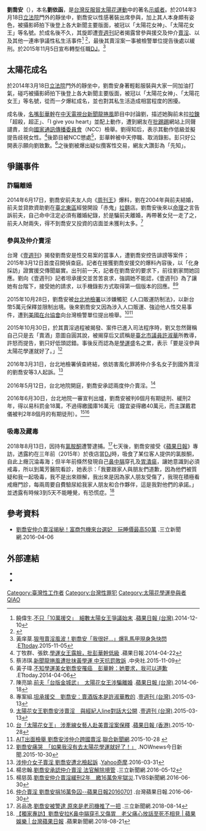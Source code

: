 {{Infobox Person
| name = 劉喬安
| 本名 = 劉依函
| caption = 
| image = 
| sex = 女
| birth_date = {{birth date and age|1985|4|4|}}
| birth_place = {{ROC}}
| nationality = {{ROC}}
| language = [[國語|國語]]
| religion = 未知
| criminal_charge     = 參與及仲介[[賣淫|賣淫]]<br>藏有[[氯胺酮|氯胺酮]]
| criminal_penalty    = 台北地院一審宣判出爐，被判6個月有期徒刑、緩刑2年，得以易科罰金18萬，不過得繳國庫16萬元
| criminal_status     = 
| occupation = [[DJ|DJ]]
| title = 太陽花女神、太陽花女王
| years_active  = 2015年－至今
| spouse = 離婚
| children = 一女
| footnotes = 
| known_for = [[反服貿|反服貿]][[太陽花運動|太陽花運動]]
}}

'''劉喬安'''（{{bd|1985年|4月4日|||}}），本名'''劉依函'''，是[[台灣|台灣]][[反服貿|反服貿]][[太陽花運動|太陽花運動]]中的著名[[示威者|示威者]]。於2014年3月18日[[立法院|立法院]]門外的靜坐中，劉喬安以性感著裝出席參與，加上其人本身頗有姿色，被攝影師拍下後登上各大新聞主要版面，被冠以「太陽花女神」、「太陽花女王」等名號。於成名後不久，其旋即遭[[壹週刊|壹週刊]]記者揭露曾參與援交及仲介[[賣淫|賣淫]]、以及其他一連串爭議性私生活事件<ref>饒偉生.[http://www.appledaily.com.tw/realtimenews/article/new/20141210/521620/ 不只「10萬援交」　細數太陽女王爭議始末] {{Wayback|url=http://www.appledaily.com.tw/realtimenews/article/new/20141210/521620/ |date=20161206091653 }}.[[蘋果日報_(台灣)|蘋果日報 (台灣)]].2014-12-10</ref>
<ref>{{Cite web |url=https://www.youtube.com/watch?v=yBG62sN46Ic |title=「我非常緊」要價一次10萬！已更新更精彩玩完整版! |access-date=2018-12-05 |archive-date=2019-06-12 |archive-url=https://web.archive.org/web/20190612231306/https://www.youtube.com/watch?v=yBG62sN46Ic |dead-url=no }}</ref>，最後其賣淫案一事被檢警單位提告後處以緩刑。於2015年11月5日宣布轉型任職[[DJ|DJ]]。<ref>黃庠棻.[http://star.ettoday.net/news/591881 狠甩賣淫風波！劉喬安「我很好…」爆乳馬甲現身急快閃] {{Wayback|url=http://star.ettoday.net/news/591881 |date=20190503120523 }}.[[ETtoday|ETtoday]].2015-11-05</ref>

==太陽花成名==
於2014年3月18日[[立法院|立法院]]門外的靜坐中，劉喬安身著輕鬆服裝與大家一同加油打氣，碰巧被攝影師拍下後登上各大新聞主要版面，被冠以「太陽花女神」、「太陽花女王」等名號，從而一夕爆紅成名，並也對其私生活造成相當程度的困擾。

成名後，[[名嘴|名嘴]][[彭華幹|彭華幹]]在[[中天電視台|中天電視台]][[新聞龍捲風|新聞龍捲風]]節目中討論劉，描述她胸前未拉[[拉鍊|拉鍊]]「超殺，超正」、「I give you heart」並配上動作，遭到網友在[[批踢踢|批踢踢]]網站上同聲譴責，並向[[國家通訊傳播委員會|國家通訊傳播委員會]]（NCC）檢舉。劉得知后，表示其動作低級並擬提告歧視女性。<ref>丁牧群、張欽.[http://www.appledaily.com.tw/appledaily/article/headline/20140422/35781858/ 學運女王露臉，批彭華幹低級] {{Wayback|url=http://www.appledaily.com.tw/appledaily/article/headline/20140422/35781858/ |date=20160304133931 }}.蘋果日報.2014-04-22</ref>後節目被NCC懲處<ref>蔡沛琪.[http://www.cna.com.tw/news/asoc/201511090215-1.aspx 新聞龍捲風遭批抹黃學運 中天抗罰敗訴] {{Wayback|url=http://www.cna.com.tw/news/asoc/201511090215-1.aspx |date=20180801094357 }}.中央社.2015-11-09</ref>，彭華幹被中天停職、取消錄影。彭只好公開表示願向劉致歉。<ref>黃子瑋.[http://star.ettoday.net/news/343297 不知學運美女劉喬安罹癌　彭華幹：她要求，我可以道歉] {{Wayback|url=http://star.ettoday.net/news/343297 |date=20190503000656 }}.ETtoday.2014-04-06</ref>之後劉被爆出疑似攬客性交易，網友大讚彭為「先知」。

==爭議事件==
===詐騙離婚===
2014年6月17日，劉喬安前夫友人向《[[周刊王|周刊王]]》爆料，劉在2004年與前夫結婚，前夫並貸款資助劉在[[臺北東區|臺北東區]]經營開設「赤鬼」[[拉麵|拉麵]]店。劉喬安後來以[[命理|命理]]之言告訴前夫，自己命中注定必須有離婚紀錄，於是騙前夫離婚，再帶著女兒一走了之，前夫人財兩失，得不到喬安又投資的店面並未獲利太多。<ref>陳亮諭.[http://www.appledaily.com.tw/realtimenews/article/new/20140618/418348/ 前夫「台版金城武」　太陽花女王涉騙離婚] {{Wayback|url=http://www.appledaily.com.tw/realtimenews/article/new/20140618/418348/ |date=20170922094019 }}.[[蘋果日報_(台灣)|蘋果日報 (台灣)]].2014-06-18</ref>

===參與及仲介賣淫===
台灣《[[壹週刊_(台灣)|壹週刊]]》揭發劉喬安是性交易案的當事人，遭劉喬安控告誹謗等案件；2015年3月12日首度召開偵查庭。記者在接獲劉喬安援交的爆料內容後，以「化身採訪」證實援交傳聞屬實。出刊前一天，記者在劉喬安的要求下，前往劉家問她回應。劉向《壹週刊》記者坦承援交並苦苦哀求，強調她不能認，《壹週刊》為了讓她有台階下，接受她的請求，以手機錄影方式取得第一個版本的回應。<ref>專案組.[http://www.nextmag.com.tw/breaking-news/news/20150312/16283969 坦承援交　劉喬安：賣酒版本是許淑華教的] {{Wayback|url=http://www.nextmag.com.tw/breaking-news/news/20150312/16283969 |date=20160814111613 }}.[[壹週刊_(台灣)|壹週刊 (台灣)]].2015-03-13</ref><ref>[http://www.nextmag.com.tw/breaking-news/news/20150312/16277572 太陽花女王劉喬安涉賣淫　與經紀人line對話大公開] {{Wayback|url=http://www.nextmag.com.tw/breaking-news/news/20150312/16277572 |date=20160811164002 }}.[[壹週刊_(台灣)|壹週刊 (台灣)]].2015-03-13</ref>

2015年10月28日，劉喬安被[[台北地檢署|台北地檢署]]以涉嫌觸犯《人口販運防制法》，以新台幣5萬元保釋並限制出境。後來劉喬安又因為涉入人口販運、強迫他人性交易事件，遭到[[美國在台協會|美國在台協會]]向台灣檢警單位提出檢舉。<ref>[http://hk.apple.nextmedia.com/realtime/china/20151028/54362102 台「太陽花女王」 涉牽線女藝人赴美賣淫案保釋] {{Wayback|url=http://hk.apple.nextmedia.com/realtime/china/20151028/54362102 |date=20160304195235 }}.[[蘋果日報_(香港)|蘋果日報 (香港)]].2015-10-28</ref><ref>[http://udn.com/news/story/7318/1277680-AIT%E5%87%BA%E9%9D%A2%E6%AA%A2%E8%88%89-%E5%8A%89%E5%96%AC%E5%AE%89%E6%B6%89%E4%BB%B2%E4%BB%8B%E8%B7%A8%E5%9C%8B%E8%B3%A3%E6%B7%AB AIT出面檢舉 劉喬安涉仲介跨國賣淫].[[聯合新聞網|聯合新聞網]].2015-10-28 {{Wayback|url=http://udn.com/news/story/7318/1277680-AIT%E5%87%BA%E9%9D%A2%E6%AA%A2%E8%88%89-%E5%8A%89%E5%96%AC%E5%AE%89%E6%B6%89%E4%BB%B2%E4%BB%8B%E8%B7%A8%E5%9C%8B%E8%B3%A3%E6%B7%AB |date=20151029144022 }}</ref>

2015年10月30日，於其賣淫過程被揭發、案件已進入司法程序時，劉又忽然聲稱自己只是去「賣酒」意圖自圓其說，被揭穿后又謊稱是[[台北市議會|臺北市議員]][[許淑華_(臺北市)|許淑華]]所教導，許怒而提告，劉只好低頭認錯。事後反而認為是[[學運|學運]]盛名之累，表示「要是沒參與太陽花學運就好了。」<ref>[http://www.nownews.com/n/2015/10/30/1862638 劉喬安痛哭　「如果我沒有去太陽花學運就好了！」] {{Wayback|url=http://www.nownews.com/n/2015/10/30/1862638 |date=20160113042311 }}.NOWnews今日新聞.2015-10-30</ref>

2016年3月31日，台北地檢署偵查終結，依妨害風化罪將仲介多名女子到國外賣淫的劉喬安等3人起訴。<ref>[https://tw.news.yahoo.com/%E6%B6%89%E4%BB%B2%E4%BB%8B%E5%A5%B3%E5%AD%90%E8%B3%A3%E6%B7%AB--%E5%8A%89%E5%96%AC%E5%AE%89%E9%81%AD%E5%8C%97%E6%AA%A2%E8%B5%B7%E8%A8%B4-024701999.html 涉仲介女子賣淫 劉喬安遭北檢起訴] {{Wayback|url=https://tw.news.yahoo.com/%E6%B6%89%E4%BB%B2%E4%BB%8B%E5%A5%B3%E5%AD%90%E8%B3%A3%E6%B7%AB--%E5%8A%89%E5%96%AC%E5%AE%89%E9%81%AD%E5%8C%97%E6%AA%A2%E8%B5%B7%E8%A8%B4-024701999.html |date=20190502103243 }}.[[Yahoo奇摩|Yahoo奇摩]].2016-03-31</ref>

2016年5月12日，台北地院開庭，劉喬安承認兩度仲介賣淫。<ref>楊忠翰.[http://www.setn.com/News.aspx?NewsID=146053 劉喬安承認仲介賣淫 法官解除境管] {{Wayback|url=http://www.setn.com/News.aspx?NewsID=146053 |date=20190506214334 }}.三立新聞網.2016-05-12</ref>

2016年6月30日，台北地院一審宣判出爐，劉喬安被判6個月有期徒刑、緩刑2年，得以易科罰金18萬，不過得繳國庫16萬元（鐘宜姿得繳40萬元，而主謀戴君儀被判2年8個月的有期徒刑）。<ref>楊慈茵.[http://news.tvbs.com.tw/local/news-661549/ 劉喬安仲介賣淫緩刑2年　繳16萬免牢獄災].TVBS新聞網.2016-06-30 </ref><ref>[https://www.youtube.com/watch?v=xkyKFw7Pb5s  仲介賣淫 劉喬安捐16萬免囚--蘋果日報20160701] {{Wayback|url=https://www.youtube.com/watch?v=xkyKFw7Pb5s |date=20190719090733 }}.台灣蘋果日報.2016-06-30</ref>

===吸毒及藏毒===
2018年8月13日，因持有[[氯胺酮|氯胺酮]]遭警逮捕。<ref>呂品逸.[https://tw.news.yahoo.com/%E5%8A%89%E5%96%AC%E5%AE%89%E8%A2%AB%E8%AD%A6%E9%80%AE-%E5%8E%9F%E4%BE%86%E6%98%AF%E8%80%81%E5%8F%B8%E6%A9%9F%E6%8E%A8%E4%BA%86-%E6%8A%8A-080016655.html 劉喬安被警逮 原來是老司機推了一把] {{Wayback|url=https://tw.news.yahoo.com/%E5%8A%89%E5%96%AC%E5%AE%89%E8%A2%AB%E8%AD%A6%E9%80%AE-%E5%8E%9F%E4%BE%86%E6%98%AF%E8%80%81%E5%8F%B8%E6%A9%9F%E6%8E%A8%E4%BA%86-%E6%8A%8A-080016655.html |date=20190502085637 }}.三立新聞網.2018-08-14</ref>七天後，劉喬安接受《[[蘋果日報_(台灣)|蘋果日報]]》專訪，透露約在三年前（2015年）於夜店當[[DJ|DJ]]時，吸食了某位客人提供的氯胺酮，自此上癮沉淪毒海；但半年前倏然發現自己[[鼻中膈|鼻中膈]]穿孔及[[胃潰瘍|胃潰瘍]]，讓她意識到必須戒毒，所以到萬芳醫院看診，她表示：「我要跟家人與朋友們道歉，因為他們被質疑和我一起吸毒，我不是出來辯解，我出來是因為家人朋友受傷了，我現在積極看戒癮門診，每兩周要自費驗尿給我家人朋友和合作夥伴，這是我對他們的承諾。」並透露有時候3到5天不能睡覺，有恐慌症。<ref>[https://www.youtube.com/watch?v=Wq-x9um1IME 【獨家專訪】劉喬安拉K鼻中膈穿孔又傷胃　老父痛心放話至死不相見 | 蘋果娛樂 | 台灣蘋果日報] {{Wayback|url=https://www.youtube.com/watch?v=Wq-x9um1IME |date=20190621084055 }}.蘋果新聞網.2018-08-21</ref>

== 參考資料 ==
{{reflist|2}}
*[https://www.setn.com/News.aspx?NewsID=135673 劉喬安仲介賣淫揭秘！富商包機來台選妃　玩睡價最高50萬] {{Wayback|url=https://www.setn.com/News.aspx?NewsID=135673 |date=20190505082356 }}.三立新聞網.2016-04-06 

== 外部連結 ==
*{{facebook|johanne.y.liou|DJ Via 劉依函}}
* {{instagram|djvia.l|DJ Via 劉依函}}

{{太陽花學運}}

[[Category:臺灣性工作者|Category:臺灣性工作者]]
[[Category:台灣性罪犯|Category:台灣性罪犯]]
[[Category:太陽花學運參與者|Category:太陽花學運參與者]]
[[Category:刘姓|QIAO]]
{{Portal bar|台灣|政治|人物}}